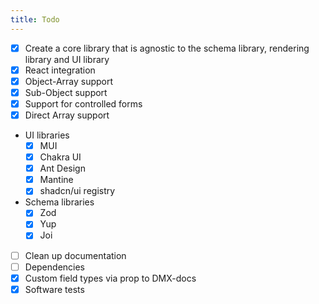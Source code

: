 ```yaml
---
title: Todo
---
```



<AlertBanner />

- [x] Create a core library that is agnostic to the schema library, rendering library and UI library
- [x] React integration
- [x] Object-Array support
- [x] Sub-Object support
- [x] Support for controlled forms
- [x] Direct Array support

- UI libraries
  - [x] MUI
  - [x] Chakra UI
  - [x] Ant Design
  - [x] Mantine
  - [x] shadcn/ui registry
- Schema libraries
  - [x] Zod
  - [x] Yup
  - [x] Joi
- [ ] Clean up documentation
- [ ] Dependencies
- [x] Custom field types via prop to DMX-docs
- [x] Software tests
